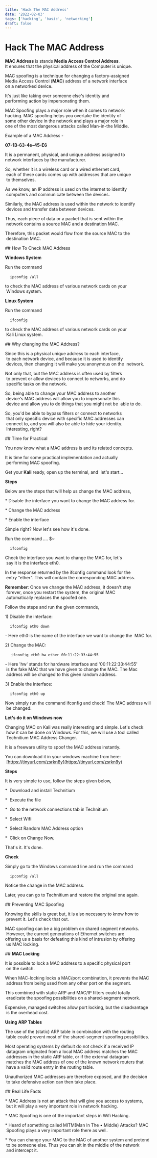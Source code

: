 ```yaml
---
title: 'Hack The MAC Address'
date: '2022-02-03'
tags: ['hacking', 'basic', 'networking']
draft: false
---
```


 # Hack The MAC Address

 ​**MAC Address**​ is stands ​**Media Access Control Address**​.
 It ensures that the physical address of the Computer is unique. 
  
 ​MAC spoofing is a technique for changing a factory-assigned
 Media Access Control (​**MAC**​) address of a network interface
 on a networked device. 
  
 ​It's just like taking over someone else's identity and
 performing action by impersonating them. 
  
 ​MAC Spoofing plays a major role when it comes to network
 hacking. MAC spoofing helps you overtake the identity of
 some other device in the network and plays a major role in
 one of the most dangerous attacks called Man-in-the Middle. 
  
 ​Example of a MAC Address - 
  
 ​**07-1B-63-4e-45-E6** 
  
 ​It is a permanent, physical, and unique address assigned to
 network interfaces by the manufacturer. 
  
 ​So, whether it is a wireless card or a wired ethernet card,
 each of these cards comes up with addresses that are unique
 to themselves. 
  
 ​As we know, an IP address is used on the internet to identify
 computers and communicate between the devices. 
  
 ​Similarly, the MAC address is used within the network to identify
 devices and transfer data between devices. 
  
 ​Thus, each piece of data or a packet that is sent within the
 network contains a source MAC and a destination MAC. 
  
 ​Therefore, this packet would flow from the source MAC to the
 destination MAC. 
  
 ​##​ ​How To Check MAC Address  
  
 ​**Windows System** 
  
 ​Run the command 
  
 ​    `ipconfig /all` 
  
 ​to check the MAC address of various network cards on your
 Windows system. 
  
 ​**Linux System** 
  
 ​Run the command  
  
 ​    `ifconfig` 
  
 ​to check the MAC address of various network cards on your
 Kali Linux system. 
  
 ​## ​Why changing the MAC Address? 
  
 ​Since this is a physical unique address to each interface,
 to each network device, and because it is used to identify
 devices, then changing it will make you anonymous on the
 network. 
 
 ​Not only that, but the MAC address is often used by filters
 to prevent or allow devices to connect to networks, and do
 specific tasks on the network. 
  
 ​So, being able to change your MAC address to another
 device's MAC address will allow you to impersonate this
 device and allow you to do things that you might not be
 able to do. 
  
 ​So, you'd be able to bypass filters or connect to networks
 that only specific device with specific MAC addresses can
 connect to, and you will also be able to hide your identity.
 Interesting, right? 
  
 ​## ​Time for Practical 
  
 ​You now know what a MAC address is and its related concepts. 
  
 ​It is time for some practical implementation and actually
 performing MAC spoofing. 
  
 ​Get your ​**Kali**​ ready, open up the terminal, and
 let's start... 
  
 ​**Steps** 
  
 ​Below are the steps that will help us change the MAC address, 
  
 ​*​ Disable the interface you want to change the MAC address for. 
  
  
 ​*​ Change the MAC address 
  
  
 ​*​ Enable the interface 
  
 ​Simple right? Now let's see how it's done. 
  
 ​Run the command .... $​\~ 
  
 ​    `ifconfig` 
  
 ​Check the interface you want to change the MAC for, let's
 say it is the interface eth0. 
  
 ​In the response returned by the ifconfig command look for the
 entry "ether". This will contain the corresponding MAC address. 
  
 ​**Remember**​: Once we change the MAC address, it doesn't stay
 forever, once you restart the system, the original MAC
 automatically replaces the spoofed one. 
  
 ​Follow the steps and run the given commands, 
  
 ​1) Disable the interface:  
  
 ​    `ifconfig eth0 down` 
  
 ​\-​ Here eth0 is the name of the interface we want to change the
 MAC for. 
  
 ​2) Change the MAC:  
  
 ​   ` ifconfig eth0 hw ether 00:11:22:33:44:55` 
  
 ​\-​ Here 'hw' stands for hardware interface and '00:11:22:33:44:55'
 is the fake MAC that we have given to change the MAC. The Mac
 address will be changed to this given random address. 
  
 ​3) Enable the interface:  
  
 ​    `ifconfig eth0 up` 
  
 ​Now simply run the command ifconfig and check! The MAC address will
 be changed. 
  
 ​**Let's do it on Windows now** 
  
 ​Changing MAC on Kali was really interesting and simple. Let's check
 how it can be done on Windows. For this, we will use a tool called
 Technitium MAC Address Changer. 
  
 ​It is a freeware utility to spoof the MAC address instantly. 
  
 ​You can download it in your windows machine from here:
 [https://tinyurl.com/zsrkn8y](https://tinyurl.com/zsrkn8y) 
  
 ​**Steps** 
  
 ​It is very simple to use, follow the steps given below, 
  
 ​*​  Download and install Technitium 
  
  
 ​*​  Execute the file 
  
  
 ​*​  Go to the network connections tab in Technitium 
  
  
 ​*​  Select Wifi 
  
  
 ​*​  Select Random MAC Address option 
  
  
 ​*​  Click on Change Now. 
  
 ​That's it. It's done. 
  
 ​**Check** 
  
 ​Simply go to the Windows command line and run the command  
  
 ​    `ipconfig /all` 
  
 ​Notice the change in the MAC address. 
  
 ​Later, you can go to Technitium and restore the original one again. 
  
 ​## ​Preventing MAC Spoofing 
  
 ​Knowing the skills is great but, it is also necessary to know how to
 prevent it. Let's check that out. 
  
 ​MAC spoofing can be a big problem on shared segment networks.
 However, the current generations of Ethernet switches are 
 offering us a basis for defeating this kind of intrusion by offering
 us MAC locking. 
  
 ​## ​**MAC Locking** 
  
 ​It is possible to lock a MAC address to a specific physical port
 on the switch. 
  
 ​When MAC-locking locks a MAC/port combination, it prevents the MAC
 address from being used from any other port on the segment. 
  
 ​This combined with static ARP and MAC/IP filters could totally
 eradicate the spoofing possibilities on a shared-segment network. 
  
 ​Expensive, managed switches allow port locking, but the disadvantage
 is the overhead cost. 
  
 ​**Using ARP Tables** 
  
 ​The use of the (static) ARP table in combination with the routing
 table could prevent most of the shared-segment spoofing possibilities. 
  
 ​Most operating systems by default do not check if a received IP
 datagram originated from a local MAC address matches the MAC
 addresses in the static ARP table, or if the external datagram
 matches the MAC address of one of the known network routers that
 have a valid route entry in the routing table. 
  
 ​Unauthorized MAC addresses are therefore exposed, and the decision
 to take defensive action can then take place. 
  
 ​## ​Real Life Facts 
  
  
 ​*​ MAC Address is not an attack that will give you access to systems,
 but it will play a very important role in network hacking. 
  
  
 ​*​ MAC Spoofing is one of the important steps in Wifi Hacking. 
  
  
 ​*​ Heard of something called MITM(Man In The • Middle) Attacks? MAC
 Spoofing plays a very important role there as well. 
  
  
 ​*​ You can change your MAC to the MAC of another system and pretend
 to be someone else. Thus you can sit in the middle of the network
 and intercept it.

